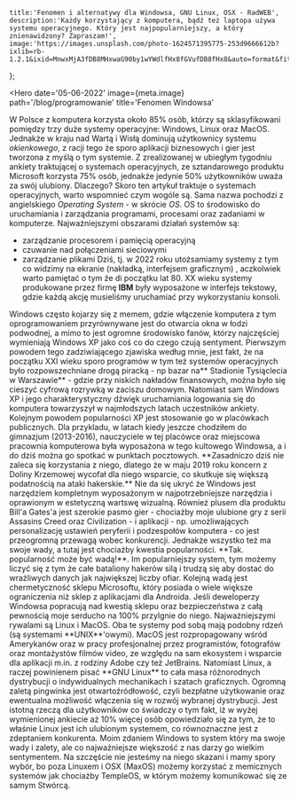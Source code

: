     title:'Fenomen i alternatywy dla Windowsa, GNU Linux, OSX - RadWEB',
    description:'Każdy korzystający z komputera, bądź też laptopa używa systemu operacyjnego. Który jest najpopularniejszy, a który znienawidzony? Zapraszam!',
    image:'https://images.unsplash.com/photo-1624571395775-253d9666612b?ixlib=rb-1.2.1&ixid=MnwxMjA3fDB8MHxwaG90by1wYWdlfHx8fGVufDB8fHx8&auto=format&fit=crop&w=1170&q=80'
};

<Hero
    date='05-06-2022'
    image={meta.image}
    path='/blog/programowanie'
    title='Fenomen Windowsa'
>
W Polsce z komputera korzysta około 85% osób, którzy są sklasyfikowani pomiędzy trzy duże systemy operacyjne: Windows, Linux oraz MacOS. Jednakże w kraju nad Wartą i Wisłą dominują użytkownicy systemu *okienkowego*, z racji tego że sporo aplikacji biznesowych i gier jest tworzona z myślą o tym systemie. Z zrealizowanej w ubiegłym tygodniu ankiety traktującej o systemach operacyjnych, ze sztandarowego produktu Microsoft korzysta 75% osób, jednakże jedynie 50% użytkowników uważa za swój ulubiony. Dlaczego?
</Hero>
<Content title='Czym wogóle jest system operacyjny?'>
Skoro ten artykuł traktuje o systemach operacyjnych, warto wspomnieć czym wogóle są. Sama nazwa pochodzi z angielskiego *Operating System* - w skrócie *OS*. OS to środowisko do uruchamiania i zarządzania programami, procesami oraz zadaniami w komputerze. Najważniejszymi obszarami działań systemów są:
- zarządzanie procesorem i pamięcią operacyjną
- czuwanie nad połączeniami sieciowymi
- zarządzanie plikami
Dziś, tj. w 2022 roku utożsamiamy systemy z tym co widzimy na ekranie (nakładką, interfejsem graficznym) , aczkolwiek warto pamiętać o tym źe di początku lat 80. XX wieku systemy produkowane przez firmę **IBM** były wyposażone w interfejs tekstowy, gdzie każdą akcję musieliśmy uruchamiać przy wykorzystaniu konsoli.
</Content>
<Content title='Dlaczego Windows?'>
Windows często kojarzy się z memem, gdzie włączenie komputera  z tym oprogramowaniem przyrównywane jest do otwarcia okna w łodzi podwodnej, a mimo to jest ogromne środowisko fanów, którzy najczęściej wymieniają Windows XP jako coś co do czego czują sentyment. Pierwszym powodem tego zadziwiającego zjawiska według mnie, jest fakt, że na początku XXI wieku sporo programów w tym też systemów operacyjnych było rozpowszechniane drogą piracką - np bazar na** Stadionie Tysiąclecia w Warszawie** - gdzie przy niskich nakładów finansowych, można było się cieszyć cyfrową rozrywką w zaciszu domowym. Natomiast sam Windows XP i jego charakterystyczny dźwięk uruchamiania logowania się do komputera towarzyszył w najmłodszych latach uczestników ankiety. Kolejnym powodem popularności XP jest stosowanie go w placówkach publicznych. Dla przykladu, w latach kiedy jeszcze chodziłem do gimnazjum (2013-2016), nauczyciele w tej placówce oraz miejscowa pracownia komputerowa była wyposażona w tego kultowego Windowsa, a i do dziś można go spotkać w punktach pocztowych. **Zasadniczo dziś nie zaleca się korzystania z niego, dlatego że w maju 2019 roku koncern z Doliny Krzemowej wycofał dla niego wsparcie, co skutkuje się większą podatnością na ataki hakerskie.**
</Content>
<Content title='Co sądzę o Windows?'>
Nie da się ukryć że Windows jest narzędziem kompletnym wyposażonym w najpotrzebniejsze narzędzia i oprawionym w estetyczną wartswę wizualną. Również plusem dla produktu Bill'a Gates'a jest szerokie pasmo gier - chociażby moje ulubione gry z serii Assasins Creed oraz Civilization - i aplikacji - np. umożliwających personalizację ustawień peryferii i podzespołów komputera - co jest przeogromną przewagą wobec konkurencji. Jednakże wszystko też ma swoje wady, a tutaj jest chociażby kwestia popularności. **Tak. popularność może być wadą!**. Im popularniejszy system, tym możemy liczyć się z tym że całe bataliony hakerów silą i trudzą się aby dostać do wrażliwych danych jak największej liczby ofiar. Kolejną wadą jest chermetyczność sklepu Microsoftu, który posiada o wiele większe ograniczenia niż sklep z aplikacjami dla Androida. Jeśli deweloperzy Windowsa popracują nad kwestią sklepu oraz bezpieczeństwa z całą pewnością moje serducho na 100% przylgnie do niego.
</Content>
<Content title='Konkurencja Windowsa - Linux i MacOS'>
  Najważniejszymi rywalami są Linux i MacOS. Oba te systemy pod sobą mają podobny rdzeń (są systemami **UNIX**'owymi). MacOS jest rozpropagowany wśród Amerykanów oraz w pracy profesjonalnej przez programistów, fotografów oraz montażystów filmów video, ze względu na sam ekosystem i wsparcie dla aplikacji m.in. z rodziny Adobe czy też JetBrains. Natomiast Linux, a raczej powinienem pisać **GNU Linux** to cała masa różnorodnych dystrybucji o indywidualnych mechanikach i szatach graficznych. Ogromną zaletą pingwinka jest otwartoźródłowość, czyli bezpłatne użytkowanie oraz ewentualna możliwość włączenia się w rozwój wybranej dystrybucji. Jest istotną rzeczą dla użytkowników co świadczy o tym fakt, iż w wyżej wymienionej ankiecie aż 10% więcej osób opowiedziało się za tym, że to właśnie Linux jest ich ulubionym systemem, co równoznaczne jest z zdeptaniem konkurenta. 
</Content>
<Content>
  Moim zdaniem Windows to system który ma swoje wady i zalety, ale co najważniejsze większość z nas darzy go wielkim sentymentem. Na szczęście nie jesteśmy na niego skazani i mamy spory wybór, bo poza Linuxem i OSX (MaxOS) możemy korzystać z memicznych systemów jak chociażby TempleOS, w którym możemy komunikować się ze samym Stwórcą. 
</Content>
<Footer
    recent={[
        {
            title:'Co to jest SEO?',
            path:'/blog/seo/co-to-jest-seo'
        },
        {
            title:'Pseudo CSS I - pseudoklasy',
            path:'/blog/programowanie/pseudo-css'
        },
    ]}
></Footer>

